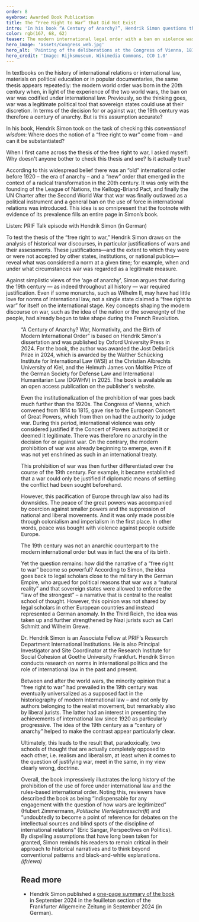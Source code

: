 ```yaml
---
order: 8
eyebrow: Awarded Book Publication
title: The “Free Right to War” that Did Not Exist
intro: 'In his book “A Century of Anarchy?”, Hendrik Simon questions the idea that international relations in the 19th century were characterized by a “free right to war” that was replaced in the 20th century by an international legal order prohibiting the use of force. Correcting overly black-and-white ways of thinking and dispelling firmly established myths, the 400-page work shows that in the 19th century a “free right to war” simply did not exist.'
color: rgb(167, 68, 62)
teaser: The modern international legal order with a ban on violence was born in the 20th century? Hendrik Simon dispels this long-established myth in his book “A Century of Anarchy.”
hero_image: 'assets/Congress_web.jpg'
hero_alt: 'Painting of the deliberations at the Congress of Vienna, 1815. Diplomats gather around a table on which lies a large map. Two allegorical paintings on the wall.'
hero_credit: 'Image: Rijksmuseum, Wikimedia Commons, CC0 1.0'
---
```


<Leadin>In textbooks on</Leadin> the history of international relations or international law, materials on political education or in popular documentaries, the same thesis appears repeatedly: the modern world order was born in the 20th century when, in light of the experience of the two world wars, the ban on war was codified under international law. Previously, so the thinking goes, war was a legitimate political tool that sovereign states could use at their discretion. In terms of the decision for or against war, the 19th century was therefore a century of anarchy. But is this assumption accurate?

In his book, Hendrik Simon took on the task of checking this *conventional wisdom*: Where does the notion of a “free right to war” come from – and can it be substantiated?

<Quote cite="Hendrik Simon, PRIF Talk 009">

When I first came across the thesis of the free right to war, I asked myself: Why doesn't anyone bother to check this thesis and see? Is it actually true?

</Quote>

According to this widespread belief there was an “old” international order before 1920 – the era of anarchy – and a “new” order that emerged in the context of a radical transformation in the 20th century. It was only with the founding of the League of Nations, the Kellogg-Briand Pact, and finally the UN Charter after the Second World War that war was finally outlawed as a political instrument and a general ban on the use of force in international relations was introduced. This idea is so omnipresent that the footnote with evidence of its prevalence fills an entire page in Simon’s book.

<CallToAction url="https://blog.prif.org/2024/08/01/prif-talk-009-ein-freies-recht-zum-krieg/">

Listen: PRIF Talk episode with Hendrik Simon (in German)

</CallToAction>

To test the thesis of the “free right to war,” Hendrik Simon draws on the analysis of historical war discourses, in particular justifications of wars and their assessments. These justifications—and the extent to which they were or were not accepted by other states, institutions, or national publics—reveal what was considered a norm at a given time; for example, when and under what circumstances war was regarded as a legitimate measure.

Against simplistic views of the ‘age of anarchy’, Simon argues that during the 19th century — as indeed throughout all history — war required justification. Even if some monarchs, such as Wilhelm II, may have had little love for norms of international law, not a single state claimed a “free right to war” for itself on the international stage. Key concepts shaping the modern discourse on war, such as the idea of the nation or the sovereignty of the people, had already begun to take shape during the French Revolution.

<Figure src="assets/Century-of-anarchy_Simon.jpg" size="leftMargin" alt="Buchcover" />

<Callout eyebrow="INFO BOX" title="About the book" expandable={false}>

“A Century of Anarchy? War, Normativity, and the Birth of Modern International Order” is based on Hendrik Simon's dissertation and was published by Oxford University Press in 2024. For the book, the author was awarded the Jost Delbrück Prize in 2024, which is awarded by the Walther Schücking Institute for International Law (WSI) at the Christian Albrechts University of Kiel, and the Helmuth James von Moltke Prize of the German Society for Defense Law and International Humanitarian Law (DGWHV) in 2025. The book is available as an open access publication on the publisher's website.

</Callout>

Even the institutionalization of the prohibition of war goes back much further than the 1920s. The Congress of Vienna, which convened from 1814 to 1815, gave rise to the European Concert of Great Powers, which from then on had the authority to judge war. During this period, international violence was only considered justified if the Concert of Powers authorized it or deemed it legitimate. There was therefore no anarchy in the decision for or against war. On the contrary, the modern prohibition of war was already beginning to emerge, even if it was not yet enshrined as such in an international treaty.

This prohibition of war was then further differentiated over the course of the 19th century. For example, it became established that a war could only be justified if diplomatic means of settling the conflict had been sought beforehand.

However, this pacification of Europe through law also had its downsides. The peace of the great powers was accompanied by coercion against smaller powers and the suppression of national and liberal movements. And it was only made possible through colonialism and imperialism in the first place. In other words, peace was bought with violence against people outside Europe.

<Quote cite="Hendrik Simon, PRIF Talk 009">

The 19th century was not an anarchic counterpart to the modern international order but was in fact the era of its birth.

</Quote>

Yet the question remains: how did the narrative of a “free right to war” become so powerful? According to Simon, the idea goes back to legal scholars close to the military in the German Empire, who argued for political reasons that war was a “natural reality” and that sovereign states were allowed to enforce the “law of the strongest” – a narrative that is central to the realist school of thought. However, this opinion was not shared by legal scholars in other European countries and instead represented a German anomaly. In the Third Reich, the idea was taken up and further strengthened by Nazi jurists such as Carl Schmitt and Wilhelm Grewe.

<PersonList>
  <Person name="Hendrik Simon" image="assets/Simon_Portrait_web.jpg" >

Dr. Hendrik Simon is an Associate Fellow at PRIF‘s Research Depart­ment International Institutions. He is also Principal Investigator and Site Coordinator at the Research Institute for Social Cohesion at Goethe University Frankfurt. Hendrik Simon conducts research on norms in international politics and the role of international law in the past and present.

</Person>
</PersonList>

Between and after the world wars, the minority opinion that a “free right to war” had prevailed in the 19th century was eventually universalized as a supposed fact in the historiography of modern international law – and not only by authors belonging to the realist movement, but remarkably also by liberal jurists. The latter had an interest in presenting the achievements of international law since 1920 as particularly progressive. The idea of the 19th century as a “century of anarchy” helped to make the contrast appear particularly clear.

<Quote cite="Hendrik Simon, PRIF Talk 009">

Ultimately, this leads to the result that, paradoxically, two schools of thought that are actually completely opposed to each other, i.e. realism and liberalism, at least when it comes to the question of justifying war, meet in the same, in my view clearly wrong, doctrine.
</Quote>

Overall, the book impressively illustrates the long history of the prohibition of the use of force under international law and the rules-based international order. Noting this, reviewers have described the book as being “indispensable for any engagement with the question of how wars are legitimized” (Hubert Zimmermann, *Politische Vierteljahresschrift*) and “undoubtedly to become a point of reference for debates on the intellectual sources and blind spots of the discipline of international relations” (Eric Sangar, Perspectives on Politics). By dispelling assumptions that have long been taken for granted, Simon reminds his readers to remain critical in their approach to historical narratives and to think beyond conventional patterns and black-and-white explanations. *(lfr/ewa)*

<Notes>

## Read more

- Hendrik Simon published a [one-page summary of the book](https://www.normativeorders.net/files/2024/09/F-A-Z-14.09.202441.pdf-Hendrik-Simon-Gab-es-ein-Recht-auf-Krieg.pdf) in September 2024 in the feuilleton section of the Frankfurter Allgemeine Zeitung in September 2024 (in German).

</Notes>
